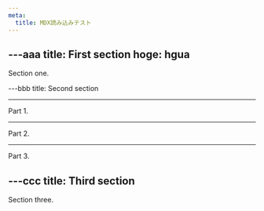 ```yaml
---
meta:
  title: MDX読み込みテスト
---
```



---aaa
title: First section
hoge: hgua
---

Section one.

---bbb
title: Second section

---

Part 1.

---

Part 2.

---

Part 3.

---ccc
title: Third section
---

Section three.
